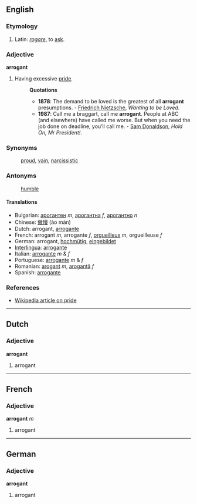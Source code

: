 ==English==
===Etymology===
#Latin: ''[[rogare]]'', to [[ask]].

===Adjective===
'''arrogant'''

#Having excessive [[pride]].
#:'''Quotations'''
#:* '''1878''': The demand to be loved is the greatest of all '''arrogant''' presumptions. - [[w:Friedrich Nietzsche|Friedrich Nietzsche]], ''Wanting to be Loved''.
#:* '''1987''': Call me a braggart, call me '''arrogant'''. People at ABC (and elsewhere) have called me worse. But when you need the job done on deadline, you’ll call me. - [[w:Sam Donaldson|Sam Donaldson]], ''Hold On, Mr President!''.

===Synonyms===
:[[proud]], [[vain]], [[narcissistic]] 

===Antonyms===
:[[humble]]

====Translations====
*Bulgarian: [[арогантен]] ''m'', [[арогантна]] ''f'', [[арогантно]] ''n''
*Chinese: [[傲慢]] (ào màn)
*Dutch: arrogant, [[arrogante]]
*French: arrogant ''m'', arrogante ''f'', [[orgueilleux]] ''m'', orgueilleuse ''f''
*German: arrogant, [[hochmütig]], [[eingebildet]]
*[[Interlingua]]: [[arrogante]]
*Italian: [[arrogante]] ''m'' & ''f''
*Portuguese: [[arrogante]] ''m'' & ''f''
*Romanian: [[arogant]] ''m'', [[arogantă]] ''f''
*Spanish: [[arrogante]]

===References===
*[[en:arrogant|Wikipedia article on pride]]

----
==Dutch==
===Adjective===
'''arrogant'''

#arrogant

----
==French==
===Adjective===
'''arrogant''' ''m''

#arrogant

----
==German==
===Adjective===
'''arrogant'''

#arrogant